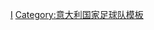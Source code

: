 {{National squad
 | name      = 2008年歐洲足球錦標賽意大利參賽名單
 | tracking  = <includeonly>no</includeonly>
 | bg        = #0066bc
 | fg        = white
 | country   = 意大利
 | flag      = Italy
 | comp link = 2008年歐洲足球錦標賽
 | comp      = 2008年-{zh-hans:欧洲足球锦标赛;zh-hk:歐洲國家盃;zh-tw:歐洲足球錦標賽;}-
 | p1        = [[詹路易吉·布冯|-{zh-hans:布冯;zh-hk:保方;zh-tw:布馮;}-]]
 | p2        = [[克里斯蒂安·帕努奇|-{zh-hans:帕努奇;zh-hk:彭路基;zh-tw:帕努奇;}-]]
 | p3        = [[法比奧·格羅素|-{zh-hans:格罗索;zh-hk:格羅素;zh-tw:格羅索;}-]]
 | p4        = [[乔治·基耶利尼|-{zh-hans:基耶利尼;zh-hk:基亞連尼;zh-tw:基耶利尼;}-]]
 | p5        = [[亞歷山德羅·甘貝里尼|-{zh-hans:甘贝里尼;zh-hk:甘巴連尼;zh-tw:甘貝里尼;}-]]
 | p6        = [[安德烈亚·巴尔扎利|-{zh-hans:巴尔扎利;zh-hk:巴沙利;zh-tw:巴爾札利;}-]]
 | p7        = [[亚历山德罗·德尔·皮耶罗|-{zh-hans:德尔·皮耶罗;zh-hk:迪比亞路;zh-tw:皮耶羅;}-]][[File:Captain sports.svg|10px|link=隊長 (足球)|alt=队长]]
 | p8        = [[詹纳罗·加图索|-{zh-hans:加图索;zh-hk:加度素;zh-tw:加圖索;}-]]
 | p9        = [[卢卡·托尼|-{zh-hans:托尼;zh-hk:東尼;zh-tw:托尼;}-]]
 | p10       = [[达尼埃莱·德罗西|-{zh-hans:德罗西;zh-hk:迪羅斯;zh-tw:德羅西;}-]]
 | p11       = [[安東尼奧·迪拿達利|-{zh-hans:迪纳塔莱;zh-hk:迪拿達利;zh-tw:迪納塔萊;}-]]
 | p12       = [[马尔科·博列洛|-{zh-hans:博列洛;zh-hk:波里路;zh-tw:博列洛;}-]]
 | p13       = [[马西莫·安布罗西尼|-{zh-hans:安布罗西尼;zh-hk:岩布仙尼;zh-tw:安布羅西尼;}-]]
 | p14       = [[马尔科·阿梅利亚|-{zh-hans:阿梅利亚;zh-hk:艾米利亞;zh-tw:阿梅利亞;}-]]
 | p15       = [[法比奧·哥利亞列拿|-{zh-hans:夸利亚雷拉;zh-hk:哥利亞列拿;zh-tw:夸利亞雷拉;}-]]
 | p16       = [[毛罗·卡莫拉内西|-{zh-hans:卡莫拉内西;zh-hk:甘莫蘭尼斯;zh-tw:卡莫拉內西;}-]]
 | p17       = [[摩尔甘·德·桑克蒂斯|-{zh-hans:德·桑克蒂斯;zh-hk:迪沙迪斯;}-]]
 | p18       = [[安東尼奧·卡斯辛奴|-{zh-hans:卡萨诺;zh-hk:卡斯辛奴;zh-tw:卡薩諾;}-]]
 | p19       = [[詹卢卡·赞布罗塔|-{zh-hans:赞布罗塔;zh-hk:森保達;zh-tw:贊布羅塔;}-]]
 | p20       = [[西蒙尼·佩罗塔|-{zh-hans:佩罗塔;zh-hk:柏路達;zh-tw:佩羅塔;}-]]
 | p21       = [[安德烈亚·皮尔洛|-{zh-hans:皮尔洛;zh-hk:派路;zh-tw:皮爾洛;}-]]
 | p22       = [[阿尔贝托·阿奎拉尼|-{zh-hans:阿奎拉尼;zh-hk:阿古蘭尼;zh-tw:阿奎拉尼;}-]]
 | p23       = [[马尔科·马特拉齐|-{zh-hans:马特拉齐;zh-hk:馬特拉斯;zh-tw:馬特拉齊;}-]]
 | coach     = [[罗伯托·多纳多尼|-{zh-hans:多纳多尼;zh-hk:鄧納東尼;zh-tw:多納多尼;}-]]
}}<noinclude>
[[Category:2008年歐洲足球錦標賽參賽名單模板|I]]
[[Category:意大利国家足球队模板]]
</noinclude>